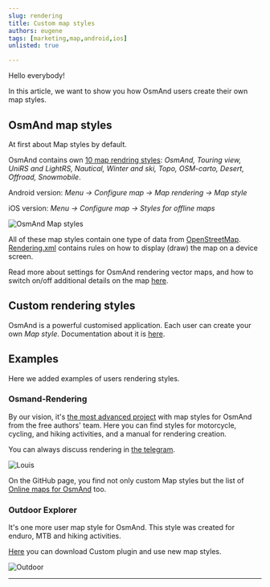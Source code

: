 ```yaml
---
slug: rendering
title: Custom map styles
authors: eugene
tags: [marketing,map,android,ios]
unlisted: true

---
```



Hello everybody!

In this article, we want to show you how OsmAnd users create their own map styles.


## OsmAnd map styles

At first about Map styles by default.

OsmAnd contains own [10 map rendring styles](https://osmand.net/docs/user/map/vector-maps#default-map-styles): _OsmAnd, Touring view, UniRS and LightRS, Nautical, Winter and ski, Topo, OSM-carto, Desert, Offroad, Snowmobile_.  

Android version: _Menu → Configure map → Map rendering → Map style_

iOS version: _Menu → Configure map → Styles for offline maps_

![OsmAnd Map styles](./map_styles.png)

All of these map styles contain one type of data from [OpenStreetMap](https://www.openstreetmap.org/). [Rendering.xml](https://github.com/osmandapp/OsmAnd-resources/tree/master/rendering_styles) contains rules on how to display (draw) the map on a device screen.

Read more about settings for OsmAnd rendering vector maps, and how to switch on/off additional details on the map [here](https://osmand.net/docs/user/map/vector-maps#configure-map-style).

## Custom rendering styles

OsmAnd is a powerful customised application. Each user can create your own _Map style_. Documentation about it is [here](https://osmand.net/docs/technical/osmand-file-formats/osmand-rendering-style).

## Examples

Here we added examples of users rendering styles.

### Osmand-Rendering

By our vision, it's [the most advanced project](https://github.com/OsmAnd-Rendering) with map styles for OsmAnd from the free authors' team. Here you can find styles for motorcycle, cycling, and hiking activities, and a manual for rendering creation. 

You can always discuss rendering in [the telegram](https://t.me/OsmandRendering).

![Louis](./louis.png)

On the GitHub page, you find not only custom Map styles but the list of [Online maps for OsmAnd](https://github.com/OsmAnd-Rendering/Online-Maps) too.

### Outdoor Explorer

It's one more user map style for OsmAnd. This style was created for enduro, MTB and hiking activities.

[Here](https://github.com/cmoffroad/osmand-outdoor-explorer-plugin) you can download Custom plugin and use new map styles.

![Outdoor](./outdoor.png)

______________________

<LinksSocial/>
<LinksTelegram/>